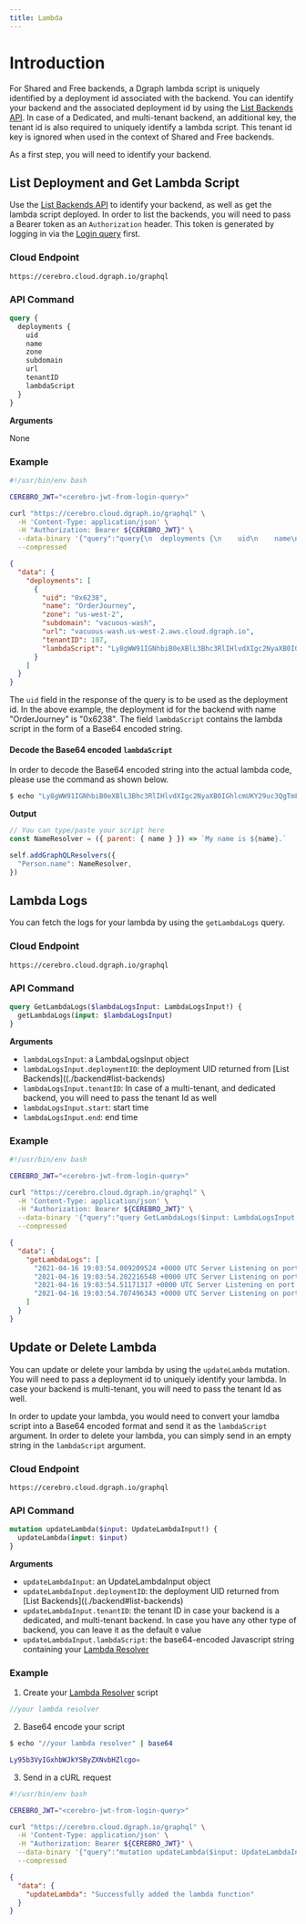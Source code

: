 ```yaml
---
title: Lambda
---
```


# Introduction

For Shared and Free backends, a Dgraph lambda script is uniquely identified by a
deployment id associated with the backend. You can identify your backend and the
associated deployment id by using the
[List Backends API](./backend#list-backends). In case of a Dedicated, and
multi-tenant backend, an additional key, the tenant id is also required to
uniquely identify a lambda script. This tenant id key is ignored when used in
the context of Shared and Free backends.

As a first step, you will need to identify your backend.

## List Deployment and Get Lambda Script

Use the [List Backends API](./backend#list-backends) to identify your backend,
as well as get the lambda script deployed. In order to list the backends, you
will need to pass a Bearer token as an `Authorization` header. This token is
generated by logging in via the [Login query](./authentication#authentication)
first.

### Cloud Endpoint

```
https://cerebro.cloud.dgraph.io/graphql
```

### API Command

```graphql
query {
  deployments {
    uid
    name
    zone
    subdomain
    url
    tenantID
    lambdaScript
  }
}
```

**Arguments**

None

### Example

<CodeGroup>

```bash
#!/usr/bin/env bash

CEREBRO_JWT="<cerebro-jwt-from-login-query>"

curl "https://cerebro.cloud.dgraph.io/graphql" \
  -H 'Content-Type: application/json' \
  -H "Authorization: Bearer ${CEREBRO_JWT}" \
  --data-binary '{"query":"query{\n  deployments {\n    uid\n    name\n    zone\n    subdomain\n    url\n    tenantID\n    lambdaScript\n  }\n}","variables":{}}' \
  --compressed
```

```json
{
  "data": {
    "deployments": [
      {
        "uid": "0x6238",
        "name": "OrderJourney",
        "zone": "us-west-2",
        "subdomain": "vacuous-wash",
        "url": "vacuous-wash.us-west-2.aws.cloud.dgraph.io",
        "tenantID": 107,
        "lambdaScript": "Ly8gWW91IGNhbiB0eXBlL3Bhc3RlIHlvdXIgc2NyaXB0IGhlcmUKY29uc3QgTmFtZVJlc29sdmVyID0gKHtwYXJlbnQ6IHtuYW1lfX0pID0+IGBNeSBuYW1lIGlzICR7bmFtZX0uYAoKc2VsZi5hZGRHcmFwaFFMUmVzb2x2ZXJzKHsKICAgICJQZXJzb24ubmFtZSI6IE5hbWVSZXNvbHZlcgp9KQ=="
      }
    ]
  }
}
```

</CodeGroup>

The `uid` field in the response of the query is to be used as the deployment id.
In the above example, the deployment id for the backend with name "OrderJourney"
is "0x6238". The field `lambdaScript` contains the lambda script in the form of
a Base64 encoded string.

#### Decode the Base64 encoded `lambdaScript`

In order to decode the Base64 encoded string into the actual lambda code, please
use the command as shown below.

```bash
$ echo "Ly8gWW91IGNhbiB0eXBlL3Bhc3RlIHlvdXIgc2NyaXB0IGhlcmUKY29uc3QgTmFtZVJlc29sdmVyID0gKHtwYXJlbnQ6IHtuYW1lfX0pID0+IGBNeSBuYW1lIGlzICR7bmFtZX0uYAoKc2VsZi5hZGRHcmFwaFFMUmVzb2x2ZXJzKHsKICAgICJQZXJzb24ubmFtZSI6IE5hbWVSZXNvbHZlcgp9KQ==" | base64 -d
```

**Output**

```js
// You can type/paste your script here
const NameResolver = ({ parent: { name } }) => `My name is ${name}.`

self.addGraphQLResolvers({
  "Person.name": NameResolver,
})
```

## Lambda Logs

You can fetch the logs for your lambda by using the `getLambdaLogs` query.

### Cloud Endpoint

```
https://cerebro.cloud.dgraph.io/graphql
```

### API Command

```graphql
query GetLambdaLogs($lambdaLogsInput: LambdaLogsInput!) {
  getLambdaLogs(input: $lambdaLogsInput)
}
```

**Arguments**

- `lambdaLogsInput`: a LambdaLogsInput object
- `lambdaLogsInput.deploymentID`: the deployment UID returned from [List
  Backends]((./backend#list-backends)
- `lambdaLogsInput.tenantID`: In case of a multi-tenant, and dedicated backend,
  you will need to pass the tenant Id as well
- `lambdaLogsInput.start`: start time
- `lambdaLogsInput.end`: end time

### Example

<CodeGroup>

```bash
#!/usr/bin/env bash

CEREBRO_JWT="<cerebro-jwt-from-login-query>"

curl "https://cerebro.cloud.dgraph.io/graphql" \
  -H 'Content-Type: application/json' \
  -H "Authorization: Bearer ${CEREBRO_JWT}" \
  --data-binary '{"query":"query GetLambdaLogs($input: LambdaLogsInput!) {\n getLambdaLogs(input: $input)\n}","variables":{"input":{"deploymentID":"0xf0ffe9"}}}' \
  --compressed
```

```json
{
  "data": {
    "getLambdaLogs": [
      "2021-04-16 19:03:54.009209524 +0000 UTC Server Listening on port 8686!",
      "2021-04-16 19:03:54.202216548 +0000 UTC Server Listening on port 8686!",
      "2021-04-16 19:03:54.51171317 +0000 UTC Server Listening on port 8686!",
      "2021-04-16 19:03:54.707496343 +0000 UTC Server Listening on port 8686!"
    ]
  }
}
```

</CodeGroup>

## Update or Delete Lambda

You can update or delete your lambda by using the `updateLambda` mutation. You
will need to pass a deployment id to uniquely identify your lambda. In case your
backend is multi-tenant, you will need to pass the tenant Id as well.

In order to update your lambda, you would need to convert your lamdba script
into a Base64 encoded format and send it as the `lambdaScript` argument. In
order to delete your lambda, you can simply send in an empty string in the
`lambdaScript` argument.

### Cloud Endpoint

```
https://cerebro.cloud.dgraph.io/graphql
```

### API Command

```graphql
mutation updateLambda($input: UpdateLambdaInput!) {
  updateLambda(input: $input)
}
```

**Arguments**

- `updateLambdaInput`: an UpdateLambdaInput object
- `updateLambdaInput.deploymentID`: the deployment UID returned from [List
  Backends]((./backend#list-backends)
- `updateLambdaInput.tenantID`: the tenant ID in case your backend is a
  dedicated, and multi-tenant backend. In case you have any other type of
  backend, you can leave it as the default `0` value
- `updateLambdaInput.lambdaScript`: the base64-encoded Javascript string
  containing your [Lambda Resolver](./lambda-overview)

### Example

1. Create your [Lambda Resolver](./lambda-overview) script

```js
//your lambda resolver
```

2. Base64 encode your script

```bash
$ echo "//your lambda resolver" | base64

Ly95b3VyIGxhbWJkYSByZXNvbHZlcgo=
```

3. Send in a cURL request

<CodeGroup>

```bash
#!/usr/bin/env bash

CEREBRO_JWT="<cerebro-jwt-from-login-query>"

curl "https://cerebro.cloud.dgraph.io/graphql" \
  -H 'Content-Type: application/json' \
  -H "Authorization: Bearer ${CEREBRO_JWT}" \
  --data-binary '{"query":"mutation updateLambda($input: UpdateLambdaInput!){\n  updateLambda(input: $input)\n}","variables":{"input":{"deploymentID":"0x6238","tenantID":0,"lambdaScript":"Ly95b3VyIGxhbWJkYSByZXNvbHZlcgo="}}}' \
  --compressed
```

```json
{
  "data": {
    "updateLambda": "Successfully added the lambda function"
  }
}
```

</CodeGroup>
